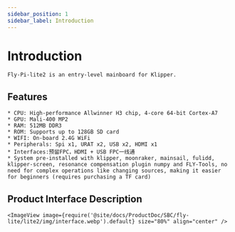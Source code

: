 ```yaml
---
sidebar_position: 1
sidebar_label: Introduction
---
```


# Introduction

    Fly-Pi-lite2 is an entry-level mainboard for Klipper.

## Features

    * CPU: High-performance Allwinner H3 chip, 4-core 64-bit Cortex-A7
    * GPU: Mali-400 MP2
    * RAM: 512MB DDR3
    * ROM: Supports up to 128GB SD card
    * WIFI: On-board 2.4G WiFi
    * Peripherals: Spi x1, URAT x2, USB x2, HDMI x1
    * Interfaces:预留FPC，HDMI + USB FPC一线通
    * System pre-installed with klipper, moonraker, mainsail, fulidd, klipper-screen, resonance compensation plugin numpy and FLY-Tools, no need for complex operations like changing sources, making it easier for beginners (requires purchasing a TF card)

## Product Interface Description

    <ImageView image={require('@site/docs/ProductDoc/SBC/fly-lite/lite2/img/interface.webp').default} size="80%" align="center" />